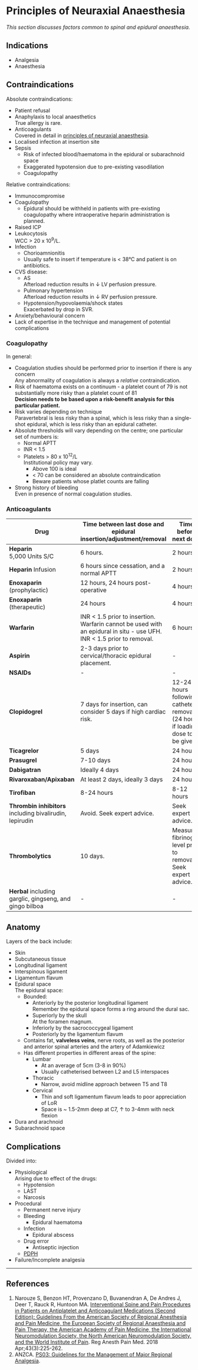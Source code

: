 # Principles of Neuraxial Anaesthesia

*This section discusses factors common to spinal and epidural anaesthesia.*

## Indications

* Analgesia
* Anaesthesia

## Contraindications

Absolute contraindications:

* Patient refusal
* Anaphylaxis to local anaesthetics\
True allergy is rare.
* Anticoagulants\
Covered in detail in [principles of neuraxial anaesthesia](/anaesthesia/regional/principles/principles-neuraxial.md).
* Localised infection at insertion site
* Sepsis
    * Risk of infected blood/haematoma in the epidural or subarachnoid space
    * Exaggerated hypotension due to pre-existing vasodilation
    * Coagulopathy

Relative contraindications:

* Immunocompromise
* Coagulopathy
    * Epidural should be withheld in patients with pre-existing coagulopathy where intraoperative heparin administration is planned.
* Raised ICP
* Leukocytosis\
WCC > 20 x 10^9^/L.
* Infection
    * Chorioamnionitis
    * Usually safe to insert if temperature is < 38°C and patient is on antibiotics.
* CVS disease:
	* AS\
	Afterload reduction results in ↓ LV perfusion pressure.
	* Pulmonary hypertension\
	Afterload reduction results in ↓ RV perfusion pressure.
	* Hypotension/hypovolaemia/shock states\
	Exacerbated by drop in SVR.
* Anxiety/behavioural concern
* Lack of expertise in the technique and management of potential complications

### Coagulopathy{#coag}

In general:

* Coagulation studies should be performed prior to insertion if there is any concern\
Any abnormality of coagulation is always a *relative* contraindication.
* Risk of haematoma exists on a continuum - a platelet count of 79 is not substantially more risky than a platelet count of 81\
**Decision needs to be based upon a risk-benefit analysis for this particular patient.**
* Risk varies depending on technique\
Paravertebral is less risky than a spinal, which is less risky than a single-shot epidural, which is less risky than an epidural catheter.
* Absolute thresholds will vary depending on the centre; one particular set of numbers is:
    * Normal APTT
    * INR < 1.5
    * Platelets > 80 x 10^12^/L\
    Institutional policy may vary.
        * Above 100 is ideal
        * < 70 can be considered an absolute contraindication
        * Beware patients whose platlet counts are falling
* Strong history of bleeding\
Even in presence of normal coagulation studies.

### Anticoagulants


|Drug|Time between last dose and epidural insertion/adjustment/removal|Time before next dose|
|--|--|--|
|**Heparin** <br>5,000 Units S/C|6 hours.|2 hours.|
|**Heparin** Infusion|6 hours since cessation, and a normal APTT|2 hours|
|**Enoxaparin** (prophylactic)|12 hours, 24 hours post-operative|4 hours|
|**Enoxaparin** (therapeutic)|24 hours|4 hours|
|**Warfarin**|INR < 1.5 prior to insertion. Warfarin cannot be used with an epidural in situ - use UFH. INR < 1.5 prior to removal.|6 hours|
|**Aspirin**|2-3 days prior to cervical/thoracic epidural placement.|-|
|**NSAIDs**|-|-|
|**Clopidogrel**|7 days for insertion, can consider 5 days if high cardiac risk.|12-24 hours following catheter removal (24 hours if loading dose to be given).|
|**Ticagrelor**|5 days|24 hours|
|**Prasugrel**|7-10 days|24 hours|
|**Dabigatran**|Ideally 4 days|24 hours|
|**Rivaroxaban/Apixaban**|At least 2 days, ideally 3 days|24 hours
|**Tirofiban**|8-24 hours|8-12 hours|
|**Thrombin inhibitors** including bivalirudin, lepirudin|Avoid. Seek expert advice.|Seek expert advice.
|**Thrombolytics**|10 days.|Measure fibrinogen level prior to removal. Seek expert advice.|
|**Herbal** including garglic, gingseng, and gingo bilboa|-|-|


## Anatomy

Layers of the back include:

* Skin
* Subcutaneous tissue
* Longitudinal ligament
* Interspinous ligament
* Ligamentum flavum
* Epidural space\
The epidural space:
    * Bounded:
        * Anteriorly by the posterior longitudinal ligament\
        Remember the epidural space forms a ring around the dural sac.
        * Superiorly by the skull\
        At the foramen magnum.\
        * Inferiorly by the sacrococcygeal ligament
        * Posteriorly by the ligamentum flavum
    * Contains fat, **valveless veins**, nerve roots, as well as the posterior and anterior spinal arteries and the artery of Adamkiewicz
    * Has different properties in different areas of the spine:
        * Lumbar
            * At an average of 5cm  (3-8 in 90%)
            * Usually catheterised between L2 and L5 interspaces
        * Thoracic
            * Narrow, avoid midline approach between T5 and T8
        * Cervical
            * Thin and soft ligamentum flavum leads to poor appreciation of LoR
            * Space is ~ 1.5-2mm deep at C7, ↑ to 3-4mm with neck flexion
* Dura and arachnoid
* Subarachnoid space

## Complications

Divided into:

* Physiological\
Arising due to effect of the drugs:
    * Hypotension
    * LAST
    * Narcosis
* Procedural
    * Permanent nerve injury
    * Bleeding
        * Epidural haematoma
    * Infection
        * Epidural abscess
    * Drug error
        * Antiseptic injection
    * [PDPH](/disease/cns/pdph.md)
* Failure/Incomplete analgesia


---

## References

1. Narouze S, Benzon HT, Provenzano D, Buvanendran A, De Andres J, Deer T, Rauck R, Huntoon MA. [Interventional Spine and Pain Procedures in Patients on Antiplatelet and Anticoagulant Medications (Second Edition): Guidelines From the American Society of Regional Anesthesia and Pain Medicine, the European Society of Regional Anaesthesia and Pain Therapy, the American Academy of Pain Medicine, the International Neuromodulation Society, the North American Neuromodulation Society, and the World Institute of Pain](https://journals.lww.com/rapm/fulltext/2018/04000/Interventional_Spine_and_Pain_Procedures_in.2.aspx). Reg Anesth Pain Med. 2018 Apr;43(3):225-262.
2. ANZCA. [PS03: Guidelines for the Management of Major Regional Analgesia](http://www.anzca.edu.au/Documents/ps03-2014-guidelines-for-the-management-of-major-r.pdf).